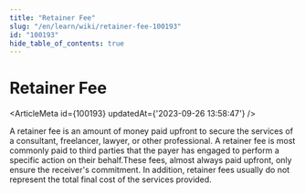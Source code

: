```yaml
---
title: "Retainer Fee"
slug: "/en/learn/wiki/retainer-fee-100193"
id: "100193"
hide_table_of_contents: true
---
```



# Retainer Fee

<ArticleMeta id={100193} updatedAt={'2023-09-26 13:58:47'} />
<div className='border-solid border-b border-t-0 my-4 border-[var(--ifm-color-gray-300)]' />

A retainer fee is an amount of money paid upfront to secure the services of a consultant, freelancer, lawyer, or other professional. A retainer fee is most commonly paid to third parties that the payer has engaged to perform a specific action on their behalf.These fees, almost always paid upfront, only ensure the receiver's commitment. In addition, retainer fees usually do not represent the total final cost of the services provided.
